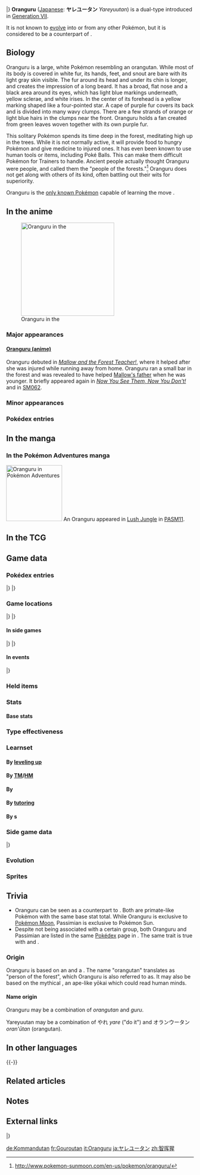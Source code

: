{{PokémonPrevNext/Head|type=Normal|type2=Psychic}}
{{PokémonPrevNext/Pokémon|type=Normal|prevnum=764|prev=Comfey|nextnum=766|next=Passimian}}
{{PokémonPrevNext/Disambig|species=Oranguru}}
|}
{{Pokémon Infobox
|name=Oranguru
|jname=ヤレユータン
|tmname=Yareyuutan
|jtranslit=Yareyūtan
|ndex=765
|type1=Normal
|type2=Psychic
|category=Sage
|height-ftin=4'11"
|height-m=1.5
|weight-lbs=167.6
|weight-kg=76.0
|adex=176
|abilitylayout=2
|ability1=Inner Focus
|ability2=Telepathy
|abilityd=Symbiosis
|egggroupn=1
|egggroup1=Field
|eggcycles=20
|evtotal=2
|evsd=2
|expyield=172
|lv100exp=1,250,000
|gendercode=127
|color=White
|catchrate=45
|body=12
|pokefordex=oranguru
|generation=7
|friendship=70
}}
'''Oranguru''' ([[List of Japanese Pokémon names|Japanese]]: '''ヤレユータン''' ''Yareyuutan'') is a dual-type {{2t|Normal|Psychic}} {{OBP|Pokémon|species}} introduced in [[Generation VII]].

It is not known to [[Evolution|evolve]] into or from any other Pokémon, but it is considered to be a counterpart of {{p|Passimian}}.

==Biology==
Oranguru is a large, white Pokémon resembling an orangutan. While most of its body is covered in white fur, its hands, feet, and snout are bare with its light gray skin visible. The fur around its head and under its chin is longer, and creates the impression of a long beard. It has a broad, flat nose and a black area around its eyes, which has light blue markings underneath, yellow sclerae, and white irises. In the center of its forehead is a yellow marking shaped like a four-pointed star. A cape of purple fur covers its back and is divided into many wavy clumps. There are a few strands of orange or light blue hairs in the clumps near the front. Oranguru holds a fan created from green leaves woven together with its own purple fur.

This solitary Pokémon spends its time deep in the forest, meditating high up in the trees. While it is not normally active, it will provide food to hungry Pokémon and give medicine to injured ones. It has even been known to use human tools or items, including Poké Balls. This can make them difficult Pokémon for Trainers to handle. Ancient people actually thought Oranguru were people, and called them the "people of the forests."<ref>http://www.pokemon-sunmoon.com/en-us/pokemon/oranguru/</ref> Oranguru does not get along with others of its kind, often battling out their wits for superiority. 

Oranguru is the [[signature move|only known Pokémon]] capable of learning the move {{m|Instruct}}.

==In the anime==
[[File:Oranguru anime.png|thumb|left|250px|Oranguru in the {{pkmn|anime}}]]
===Major appearances===
====[[Recurring wild Pokémon in the anime#Oranguru|Oranguru (anime)]]====
Oranguru debuted in ''[[SM039|Mallow and the Forest Teacher!]]'', where it helped {{an|Mallow}} after she was injured while running away from home. Oranguru ran a small bar in the forest and was revealed to have helped [[Abe|Mallow's father]] when he was younger. It briefly appeared again in ''[[SM045|Now You See Them, Now You Don't!]]'' and in [[SM062]].

===Minor appearances===

===Pokédex entries===
{{Animedexheader|Alola}}
{{Animedexbody|SM039|Oranguru|James's book|Oranguru, the Sage Pokémon. A {{t|Normal}} and {{t|Psychic}} type. Known for high intelligence, Oranguru have a tendency to be callous toward an inexperienced {{pkmn|Trainer}}.}}
{{Animedexfooter/Pokémon|''Sun & Moon''|Alola}}

==In the manga==
===In the Pokémon Adventures manga===
[[File:Oranguru Adventures.png|thumb|150px|right|Oranguru in [[Pokémon Adventures]]]]
An Oranguru appeared in [[Lush Jungle]] in [[PASM11]].

==In the TCG==
{{main|Oranguru (TCG)}}

==Game data==
===Pokédex entries===
{{Dex/Header|type=Normal|type2=Psychic}}
{{Dex/NA|gen=VII}}
{{Dex/Gen|gen=VII}}
{{Dex/Entry1|v=Sun|entry=Known for its extreme intelligence, this Pokémon will look down on inexperienced Trainers, so it's best suited to veteran Trainers.}}
{{Dex/Entry1|v=Moon|entry=Deep in the jungle, high in the lofty canopy, this Pokémon abides. On rare occasions, it shows up at the beach to match wits with Slowking.}}
{{Dex/Entry1|v=Ultra Sun|entry=It normally spends its time meditating in the treetops. It throws Poké Balls and gives other Pokémon orders as it pleases.}}
{{Dex/Entry1|v=Ultra Moon|entry=Oranguru don't get along with each other, so they're always engaging in battles of wits to decide which one is superior.}}
|}
|}
{{Dex/Footer}}

===Game locations===
{{Availability/Header|type=Normal|type2=Psychic}}
{{Availability/NA|gen=VII}}
{{Availability/Gen|gen=VII}}
{{Availability/Entry1/None|1|v=Sun|area=[[Trade]], {{pkmn2|Event}}}}
{{Availability/Entry1|1|v=Moon|area=[[Lush Jungle]]}}
{{Availability/Entry1/None|1|v=Ultra Sun|area=[[Trade]]}}
{{Availability/Entry1|1|v=Ultra Moon|area=[[Lush Jungle]]}}
|}
|}
{{Availability/Footer}}

====In side games====
{{Availability/Header|type=Normal|type2=Psychic}}
{{Availability/Cross}}
{{Availability/Entry1|1|v=Shuffle|color={{beauty color}}|area=Event: ''{{DL|Special Stages|Try 'Em Items Stage|Oranguru Appears|}}''}}
|}
|}
{{Availability/Footer}}

====In events====
{{eventAvail/h|Region|type=Normal|type2=Psychic}}
{{eventAvail|{{gameabbrev7|SM}}|Easter Oranguru Egg|All|Japan|1|March 18 to April 9, 2017|link=List of local event Pokémon distributions in Generation VII#Oranguru 2}}
{{eventAvail|{{gameabbrev7|SM}}|Korean Oranguru Egg|All|South Korea|1|April 29 to May 7, 2017|link=List of local event Pokémon distributions in Generation VII#Oranguru}}
|}

===Held items===
===Stats===
====Base stats====
{{Stats
|type=Normal
|type2=Psychic
|HP=90
|Attack=60
|Defense=80
|SpAtk=90
|SpDef=110
|Speed=60}}

===Type effectiveness===
{{TypeEffectiveness
|type1=Normal
|type2=Psychic
|Normal=100
|Fighting=100
|Flying=100
|Poison=100
|Ground=100
|Rock=100
|Bug=200
|Ghost=0
|Steel=100
|Fire=100
|Water=100
|Grass=100
|Electric=100
|Psychic=50
|Ice=100
|Dragon=100
|Dark=200
|Fairy=100
|notes=yes
|normal=yes
|newghost=2}}

===Learnset===
====By [[Level|leveling up]]====
{{learnlist/levelh/7|Oranguru|Normal|Psychic|7}}
{{learnlist/level7|1|Confusion|Psychic|Special|50|100|25||'''}}
{{learnlist/level7|4|After You|Normal|Status|—|—|15}}
{{learnlist/level7|8|Taunt|Dark|Status|—|100|20}}
{{learnlist/level7|11|Quash|Dark|Status|—|100|15}}
{{learnlist/level7|15|Stored Power|Psychic|Special|20|100|10||'''}}
{{learnlist/level7|18|Psych Up|Normal|Status|—|—|10}}
{{learnlist/level7|22|Feint Attack|Dark|Physical|60|—|20}}
{{learnlist/level7|25|Nasty Plot|Dark|Status|—|—|20}}
{{learnlist/level7|29|Zen Headbutt|Psychic|Physical|80|90|15||'''}}
{{learnlist/level7|32|Instruct|Psychic|Status|—|—|15}}
{{learnlist/level7|36|Foul Play|Dark|Physical|95|100|15}}
{{learnlist/level7|39|Calm Mind|Psychic|Status|—|—|20}}
{{learnlist/level7|43|Psychic|Psychic|Special|90|100|10||'''}}
{{learnlist/level7|46|Future Sight|Psychic|Special|120|100|10||'''}}
{{learnlist/level7|50|Trick Room|Psychic|Status|—|—|5}}
{{learnlist/levelf/7|Oranguru|Normal|Psychic|7}}

====By [[TM]]/[[HM]]====
{{learnlist/tmh/7|Oranguru|Normal|Psychic|7}}
{{learnlist/tm7|TM01|Work Up|Normal|Status|—|—|30}}
{{learnlist/tm7|TM03|Psyshock|Psychic|Special|80|100|10||'''}}
{{learnlist/tm7|TM04|Calm Mind|Psychic|Status|—|—|20}}
{{learnlist/tm7|TM06|Toxic|Poison|Status|—|90|10}}
{{learnlist/tm7|TM10|Hidden Power|Normal|Special|60|100|15}}
{{learnlist/tm7|TM11|Sunny Day|Fire|Status|—|—|5}}
{{learnlist/tm7|TM12|Taunt|Dark|Status|—|100|20}}
{{learnlist/tm7|TM16|Light Screen|Psychic|Status|—|—|30}}
{{learnlist/tm7|TM17|Protect|Normal|Status|—|—|10}}
{{learnlist/tm7|TM18|Rain Dance|Water|Status|—|—|5}}
{{learnlist/tm7|TM20|Safeguard|Normal|Status|—|—|25}}
{{learnlist/tm7|TM21|Frustration|Normal|Physical|—|100|20||'''}}
{{learnlist/tm7|TM24|Thunderbolt|Electric|Special|90|100|15}}
{{learnlist/tm7|TM25|Thunder|Electric|Special|110|70|10}}
{{learnlist/tm7|TM26|Earthquake|Ground|Physical|100|100|10}}
{{learnlist/tm7|TM27|Return|Normal|Physical|—|100|20||'''}}
{{learnlist/tm7|TM29|Psychic|Psychic|Special|90|100|10||'''}}
{{learnlist/tm7|TM30|Shadow Ball|Ghost|Special|80|100|15}}
{{learnlist/tm7|TM31|Brick Break|Fighting|Physical|75|100|15}}
{{learnlist/tm7|TM32|Double Team|Normal|Status|—|—|15}}
{{learnlist/tm7|TM33|Reflect|Psychic|Status|—|—|20}}
{{learnlist/tm7|TM42|Facade|Normal|Physical|70|100|20||'''}}
{{learnlist/tm7|TM44|Rest|Psychic|Status|—|—|10}}
{{learnlist/tm7|TM48|Round|Normal|Special|60|100|15||'''}}
{{learnlist/tm7|TM52|Focus Blast|Fighting|Special|120|70|5}}
{{learnlist/tm7|TM53|Energy Ball|Grass|Special|90|100|10}}
{{learnlist/tm7|TM56|Fling|Dark|Physical|—|100|10}}
{{learnlist/tm7|TM57|Charge Beam|Electric|Special|50|90|10}}
{{learnlist/tm7|TM59|Brutal Swing|Dark|Physical|60|100|20}}
{{learnlist/tm7|TM60|Quash|Dark|Status|—|100|15}}
{{learnlist/tm7|TM63|Embargo|Dark|Status|—|100|15}}
{{learnlist/tm7|TM66|Payback|Dark|Physical|50|100|10}}
{{learnlist/tm7|TM68|Giga Impact|Normal|Physical|150|90|5||'''}}
{{learnlist/tm7|TM77|Psych Up|Normal|Status|—|—|10}}
{{learnlist/tm7|TM78|Bulldoze|Ground|Physical|60|100|20}}
{{learnlist/tm7|TM80|Rock Slide|Rock|Physical|75|90|10}}
{{learnlist/tm7|TM85|Dream Eater|Psychic|Special|100|100|15||'''}}
{{learnlist/tm7|TM87|Swagger|Normal|Status|—|85|15}}
{{learnlist/tm7|TM88|Sleep Talk|Normal|Status|—|—|10}}
{{learnlist/tm7|TM90|Substitute|Normal|Status|—|—|10}}
{{learnlist/tm7|TM92|Trick Room|Psychic|Status|—|—|5}}
{{learnlist/tm7|TM96|Nature Power|Normal|Status|—|—|20}}
{{learnlist/tm7|TM100|Confide|Normal|Status|—|—|20}}
{{learnlist/tmf/7|Oranguru|Normal|Psychic|7}}

====By {{pkmn|breeding}}====
{{learnlist/breedh/7|Oranguru|Normal|Psychic|7}}
{{learnlist/breed7|{{MSP|037|Vulpix}}{{MSP|037A|Vulpix}}{{MSP|274|Nuzleaf}}|Extrasensory|Psychic|Special|80|100|20||'''}}
{{learnlist/breed7|{{MSP|518|Musharna}}|Psychic Terrain|Psychic|Status|—|—|10}}
{{learnlist/breed7|{{MSP|054|Psyduck}}{{MSP|055|Golduck}}|Wonder Room|Psychic|Status|—|—|10}}
{{learnlist/breedf/7|Oranguru|Normal|Psychic|7}}

====By [[Move Tutor|tutoring]]====
{{learnlist/tutorh/7|Oranguru|Normal|Psychic|7}}
{{learnlist/tutor7|After You|Normal|Status|—|—|15|||no|yes}}
{{learnlist/tutor7|Ally Switch|Psychic|Status|—|—|15|||no|yes}}
{{learnlist/tutor7|Block|Normal|Status|—|—|5|||no|yes}}
{{learnlist/tutor7|Covet|Normal|Physical|60|100|25||'''|no|yes}}
{{learnlist/tutor7|Foul Play|Dark|Physical|95|100|15|||no|yes}}
{{learnlist/tutor7|Gravity|Psychic|Status|—|—|5|||no|yes}}
{{learnlist/tutor7|Knock Off|Dark|Physical|65|100|20|||no|yes}}
{{learnlist/tutor7|Magic Coat|Psychic|Status|—|—|15|||no|yes}}
{{learnlist/tutor7|Magic Room|Psychic|Status|—|—|10|||no|yes}}
{{learnlist/tutor7|Pain Split|Normal|Status|—|—|20|||no|yes}}
{{learnlist/tutor7|Snatch|Dark|Status|—|—|10|||no|yes}}
{{learnlist/tutor7|Snore|Normal|Special|50|100|15||'''|no|yes}}
{{learnlist/tutor7|Spite|Ghost|Status|—|100|10|||no|yes}}
{{learnlist/tutor7|Telekinesis|Psychic|Status|—|—|15|||no|yes}}
{{learnlist/tutor7|Trick|Psychic|Status|—|100|10|||no|yes}}
{{learnlist/tutor7|Wonder Room|Psychic|Status|—|—|10|||no|yes}}
{{learnlist/tutor7|Zen Headbutt|Psychic|Physical|80|90|15||'''|no|yes}}
{{learnlist/tutorf/7|Oranguru|Normal|Psychic|7}}

====By {{pkmn2|event}}s====
{{learnlist/eventh/7|Oranguru|Normal|Psychic|7}}
{{learnlist/event7|[[List of local event Pokémon distributions in Generation VII#Easter Eggs|Easter Egg Oranguru]]<br>[[List of local event Pokémon distributions in Generation VII#Korean Pokémon Eggs|Korean Egg Oranguru]]|Psychic Terrain|Psychic|Status|—|—|10}}
{{learnlist/eventf/7|Oranguru|Normal|Psychic|7}}

===Side game data===
{{Spindata/Head|type=Normal|type2=Psychic}}
{{Spindata/Shuffle|col=6|type=Normal|ndex=765|stype=Psychic|num=721
|min=60
|max=105
|raisemaxlevel=5
|skill=T-Boost
|skilldesc=Increases damage when making a T-shaped match.
}}
|}

===Evolution===
{{Evobox-1
|type1=Normal
|type2=Psychic
|pictype=art
|no1=765
|name1=Oranguru
|type1-1=Normal
|type2-1=Psychic}}

===Sprites===
{{Spritebox/Header|type=Normal|type2=Psychic}}
{{Spritebox/NA|gen=VII}}
{{Spritebox/7|ndex=765}}
{{Spritebox/Footer|765|Oranguru}}

==Trivia==
* Oranguru can be seen as a counterpart to {{p|Passimian}}. Both are primate-like Pokémon with the same base stat total. While Oranguru is exclusive to [[Pokémon Sun and Moon|Pokémon Moon]], Passimian is exclusive to Pokémon Sun.
* Despite not being associated with a certain group, both Oranguru and Passimian are listed in the same [[Pokédex]] page in {{g|Sun and Moon}}. The same trait is true with {{p|Tauros}} and {{p|Miltank}}.

===Origin===
Oranguru is based on an {{wp|orangutan}} and a {{wp|guru}}. The name "orangutan" translates as "person of the forest", which Oranguru is also referred to as. It may also be based on the mythical {{wp|satori_(folklore)|satori}}, an ape-like yōkai which could read human minds.

====Name origin====
Oranguru may be a combination of ''orangutan'' and ''guru''. 

Yareyuutan may be a combination of やれ ''yare'' ("do it") and オランウータン ''oran'ūtan'' (orangutan).

==In other languages==
{{Other languages|type=Normal|type2=Psychic
|ja=ヤレユータン ''Yareyuutan''|jameaning=From {{tt|やれ ''yare''|do it}} and {{tt|オランウータン ''oran'ūtan''|orangutan}}
|fr=Gouroutan|frmeaning=From {{tt|''gourou''|guru}} and {{tt|''orang-outan''|orangutan}}
|es=Oranguru|esmeaning=Same as English name
|de=Kommandutan|demeaning=From {{tt|''Kommando''|command}} and {{tt|''Orang-Utan''|orangutan}}
|it=Oranguru|itmeaning=Same as English name
|ko=하랑우탄 ''Harang-utan''|komeaning=From {{tt|하라 ''Hara''|do it}} and {{tt|오랑우탄 ''orang-utan''|orangutan}}
|zh_cmn=智揮猩 / 智挥猩 ''Zhìhuīxīng''|zh_cmnmeaning=From {{tt|智慧 ''zhìhuì''|wisdom}}, {{tt|指揮 / 指挥 ''zhǐhuī''|to command}}, {{tt|智多星 ''zhìduōxīng''|mastermind}}, and {{tt|猩猩 ''xīngxīng''|orangutan}}
|zh_yue=智揮猩 ''Jifāisīng''|zh_yuemeaning=From {{tt|智慧 ''jiwaih''|wisdom}}, {{tt|指揮 ''jífāi''|to command}},, {{tt|智多星 ''jidōsīng''|mastermind}}, and {{tt|猩猩 ''sīngsīng''|orangutan}}
|ru=Орангуру ''Oranguru''|rumeaning=Transcription of English name}}
{{-}}

==Related articles==

==Notes==
<references/>

==External links==
{{PokémonPrevNext/Head|type=Normal|type2=Psychic}}
{{PokémonPrevNext/Pokémon|type=Normal|prevnum=764|prev=Comfey|nextnum=766|next=Passimian}}
|}
{{Project Pokédex notice}}

[[de:Kommandutan]]
[[fr:Gouroutan]]
[[it:Oranguru]]
[[ja:ヤレユータン]]
[[zh:智挥猩]]